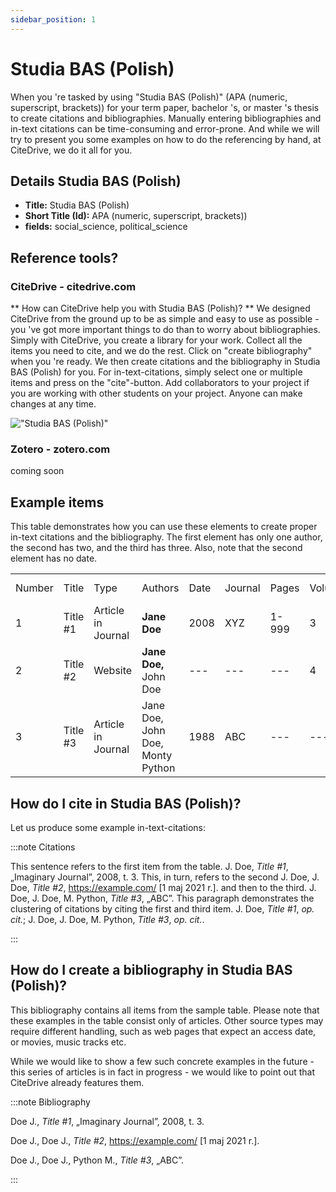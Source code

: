 ```yaml
---
sidebar_position: 1
---
```


# Studia BAS (Polish)

When you 're tasked by using "Studia BAS (Polish)" (APA (numeric, superscript, brackets)) for your term paper, bachelor 's, or master 's thesis to create citations and bibliographies.
Manually entering bibliographies and in-text citations can be time-consuming and error-prone. And while we will try to present you some examples on how to do the referencing by hand, at CiteDrive, we do it all for you.

## Details  Studia BAS (Polish)
* **Title:** Studia BAS (Polish)
* **Short Title (Id):** APA (numeric, superscript, brackets))
* **fields:** social_science, political_science

## Reference tools?
### CiteDrive - citedrive.com
** How can CiteDrive help you with Studia BAS (Polish)? **
We designed CiteDrive from the ground up to be as simple and easy to use as possible - you 've got more important things to do than to worry about bibliographies. Simply with CiteDrive, you create a library for your work. Collect all the items you need to cite, and we do the rest. Click on "create bibliography" when you 're ready. We then create citations and the bibliography in Studia BAS (Polish) for you. For in-text-citations, simply select one or multiple items and press on the "cite"-button. Add collaborators to your project if you are working with other students on your project. Anyone can make changes at any time.


!["Studia BAS (Polish)"](images/studia-bas-polish.svg "Choose Studia BAS (Polish) in the CiteDrive App")

### Zotero - zotero.com

coming soon

## Example items

This table demonstrates how you can use these elements to create proper in-text citations and the bibliography. The first element has only one author, the second has two, and the third has three. Also, note that the second element has no date.


<table>
  <tr>
   <td>Number
   </td>
   <td>Title
   </td>
   <td>Type
   </td>
   <td>Authors
   </td>
   <td>Date
   </td>
   <td>Journal
   </td>
   <td>Pages
   </td>
   <td>Volume
   </td>
   <td>Issue
   </td>
   <td>Access Date
   </td>
  </tr>
  <tr>
   <td>1
   </td>
   <td>Title #1
   </td>
   <td>Article in Journal
   </td>
   <td><strong>Jane Doe</strong>
   </td>
   <td>2008
   </td>
   <td>XYZ
   </td>
   <td>1-999
   </td>
   <td>3
   </td>
   <td>2
   </td>
   <td>--
   </td>
  </tr>
  <tr>
   <td>
2
   </td>
   <td>Title #2
   </td>
   <td>Website
   </td>
   <td><strong>Jane Doe, </strong>John Doe
   </td>
   <td>---
   </td>
   <td>---
   </td>
   <td>---
   </td>
   <td>4
   </td>
   <td>---
   </td>
   <td>2020-05-01
   </td>
  </tr>
  <tr>
   <td>3
   </td>
   <td>Title #3
   </td>
   <td>Article in Journal
   </td>
   <td>Jane Doe, John Doe, Monty Python
   </td>
   <td>1988
   </td>
   <td>ABC
   </td>
   <td>---
   </td>
   <td>---
   </td>
   <td>16
   </td>
   <td>---
   </td>
  </tr>
</table>



## How do I cite in  Studia BAS (Polish)?

Let us produce some example in-text-citations:

:::note Citations


This sentence refers to the first item from the table. J. Doe, <i>Title #1</i>, „Imaginary Journal”, 2008, t. 3. This, in turn, refers to the second J. Doe, J. Doe, <i>Title #2</i>, https://example.com/ [1 maj 2021 r.].
and then to the third.  J. Doe, J. Doe, M. Python, <i>Title #3</i>, „ABC”.
This paragraph demonstrates the clustering of citations by citing the first and third item. J. Doe, <i>Title #1</i>, <i>op. cit.</i>; J. Doe, J. Doe, M. Python, <i>Title #3</i>, <i>op. cit.</i>.

:::

## How do I create a bibliography in Studia BAS (Polish)?

This bibliography contains all items from the sample table. Please note that these examples in the table consist only of articles. Other source types may require different handling, such as web pages that expect an access date, or movies, music tracks etc.

While we would like to show a few such concrete examples in the future - this series of articles is in fact in progress - we would like to point out that CiteDrive already features them.

:::note Bibliography

Doe J., <i>Title #1</i>, „Imaginary Journal”, 2008, t. 3.

Doe J., Doe J., <i>Title #2</i>, https://example.com/ [1 maj 2021 r.].

Doe J., Doe J., Python M., <i>Title #3</i>, „ABC”.



:::


        